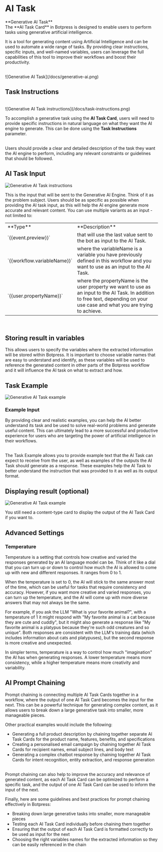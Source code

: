 
# AI Task

<Callout>
 **Generative AI Task** <br/>
  The **AI Task Card** in Botpress is designed to enable users to perform tasks
  using generative artificial intelligence.
</Callout>

It is a tool for generating content using Artificial Intelligence and can be used to automate a wide range of tasks. By providing clear instructions, specific inputs, and well-named variables, users can leverage the full capabilities of this tool to improve their workflows and boost their productivity.

<br />
![Generative AI Task](/docs/generative-ai.png)

## Task Instructions

<br />
![Generative AI Task instructions](/docs/task-instructions.png)

To accomplish a generative task using the **AI Task Card**, users will need to provide specific instructions in natural language
on what they want the AI engine to generate. This can be done using the **Task Instructions** parameter.

<br />
Users should provide a clear and detailed description of the task they want the AI
engine to perform, including any relevant constraints or guidelines that should be
followed.
<br />

## AI Task Input

![Generative AI Task instructions](/docs/gai-input-variables.png)

This is the input that will be sent to the Generative AI Engine. Think of it as the problem subject. Users should be as specific as possible when providing the AI task input, as this will help the AI engine generate more accurate and relevant content.
You can use multiple variants as an input - not limited to:

<Table>
  <Tr>
    <Td>**Type**</Td>
    <Td>**Description**</Td>
  </Tr>
  <Tr>
    <Td>`{{event.preview}}`</Td>
    <Td>
      that will use the last value sent to the bot as input to the AI Task.
    </Td>
  </Tr>
  <Tr>
    <Td>`{{workflow.variableName}}`</Td>
    <Td>
where the variableName is a variable you have previously defined in this workflow and you want to use as an input to the AI Task.
    </Td>
  </Tr>
  <Tr>
    <Td>`{{user.propertyName}}`</Td>
    <Td>where the propertyName is the user property we want to use as an input to the AI Task.
In addition to free text, depending on your use case and what you are trying to achieve.</Td>
  </Tr>
</Table>
<br/>

## Storing result in variables

This allows users to specify the variables where the extracted information will be stored within Botpress. It is important to choose variable names that are easy to understand and identify, as these variables will be used to reference the generated content in other parts of the Botpress workflow and it will influence the AI task on what to extract and how.

## Task Example

![Generative AI Task example](/docs/task-example.png)

### Example Input

By providing clear and realistic examples, you can help the AI better understand its task and be used
to solve real-world problems and generate useful content. This can ultimately lead to a more successful and productive experience
for users who are targeting the power of artificial intelligence in their workflows.

<br />
The Task Example allows you to provide example text that the AI Task can expect to
receive from the user, as well as examples of the outputs the AI Task should generate
as a response. These examples help the AI Task to better understand the instruction
that was provided to it as well as its output format.

## Displaying result (optional)

![Generative AI Task example](/docs/last-step-gai.png)

You still need a content-type card to display the output of the AI Task Card if you want to.

## Advanced Settings

### Temperature

Temperature is a setting that controls how creative and varied the responses generated by an AI language model can be. Think of it like a dial that you can turn up or down to control how much the AI is allowed to come up with new and different responses. It ranges from 0 to 1.

When the temperature is set to 0, the AI will stick to the same answer most of the time, which can be useful for tasks that require consistency and accuracy. However, if you want more creative and varied responses, you can turn up the temperature, and the AI will come up with more diverse answers that may not always be the same.

For example, if you ask the LLM "What is your favorite animal?", with a temperature of 1 it might respond with "My favorite animal is a cat because they are cute and cuddly", but it might also generate a response like "My favorite animal is a platypus because they're such odd creatures and so unique". Both responses are consistent with the LLM's training data (which includes information about cats and platypuses), but the second response is more creative and unexpected.

In simpler terms, temperature is a way to control how much "imagination" the AI has when generating responses. A lower temperature means more consistency, while a higher temperature means more creativity and variability.

## AI Prompt Chaining

Prompt chaining is connecting multiple AI Task Cards together in a workflow, where the output of one AI Task Card becomes the input for the next. This can be a powerful technique for generating complex content, as it allows users to break down a large generative task into smaller, more manageable pieces.

Other practical examples would include the following:

- Generating a full product description by chaining together separate AI Task Cards for the product name, features, benefits, and specifications
- Creating a personalised email campaign by chaining together AI Task Cards for recipient names, email subject lines, and body text
- Generating a complex chatbot response by chaining together AI Task Cards for intent recognition, entity extraction, and response generation

<br />
Prompt chaining can also help to improve the accuracy and relevance of generated
content, as each AI Task Card can be optimized to perform a specific task, and the
output of one AI Task Card can be used to inform the input of the next.

Finally, here are some guidelines and best practices for prompt chaining effectively in Botpress:

- Breaking down large generative tasks into smaller, more manageable pieces
- Testing each AI Task Card individually before chaining them together
- Ensuring that the output of each AI Task Card is formatted correctly to be used as input for the next
- Choosing the right variables names for the extracted information so they can be easily referenced in the chain
